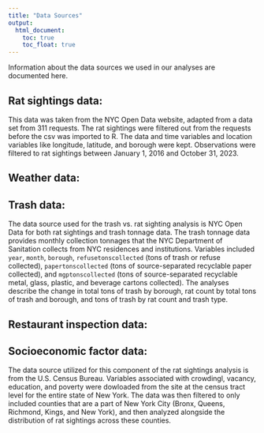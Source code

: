 ```yaml
---
title: "Data Sources"
output: 
  html_document:
    toc: true
    toc_float: true
---
```


Information about the data sources we used in our analyses are documented here.

## Rat sightings data:
This data was taken from the NYC Open Data website, adapted from a data set from 311 requests. The rat sightings were filtered out from the requests before the csv was imported to R. The data and time variables and location variables like longitude, latitude, and borough were kept. Observations were filtered to rat sightings between January 1, 2016 and October 31, 2023.

## Weather data:

## Trash data:
The data source used for the trash vs. rat sighting analysis is NYC Open Data for both rat sightings and trash tonnage data. The trash tonnage data provides monthly collection tonnages that the NYC Department of Sanitation collects from NYC residences and institutions. Variables included `year`, `month`, `borough`, `refusetonscollected` (tons of trash or refuse collected), `papertonscollected` (tons of source-separated recyclable paper collected), and `mgptonscollected` (tons of source-separated recyclable metal, glass, plastic, and beverage cartons collected). The analyses describe the change in total tons of trash by borough, rat count by total tons of trash and borough, and tons of trash by rat count and trash type.

## Restaurant inspection data:

## Socioeconomic factor data:
The data source utilized for this component of the rat sightings analysis is from the U.S. Census Bureau. Variables associated with crowdingl, vacancy, education, and poverty were dowloaded from the site at the census tract level for the entire state of New York. The data was then filtered to only included counties that are a part of New York City (Bronx, Queens, Richmond, Kings, and New York), and then analyzed alongside the distribution of rat sightings across these counties.
